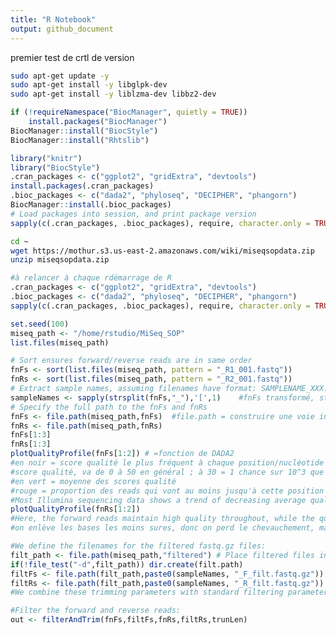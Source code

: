 ```yaml
---
title: "R Notebook"
output: github_document
---
```


premier test de crtl de version

```bash
sudo apt-get update -y
sudo apt-get install -y libglpk-dev 
sudo apt-get install -y liblzma-dev libbz2-dev
```
```r
if (!requireNamespace("BiocManager", quietly = TRUE))
    install.packages("BiocManager")
BiocManager::install("BiocStyle")
BiocManager::install("Rhtslib")
```
```r
library("knitr")
library("BiocStyle")
.cran_packages <- c("ggplot2", "gridExtra", "devtools")
install.packages(.cran_packages) 
.bioc_packages <- c("dada2", "phyloseq", "DECIPHER", "phangorn")
BiocManager::install(.bioc_packages)
# Load packages into session, and print package version
sapply(c(.cran_packages, .bioc_packages), require, character.only = TRUE)
```
```bash
cd ~
wget https://mothur.s3.us-east-2.amazonaws.com/wiki/miseqsopdata.zip
unzip miseqsopdata.zip
```




```r
#à relancer à chaque rdémarrage de R
.cran_packages <- c("ggplot2", "gridExtra", "devtools")
.bioc_packages <- c("dada2", "phyloseq", "DECIPHER", "phangorn")
sapply(c(.cran_packages, .bioc_packages), require, character.only = TRUE)
```



```r
set.seed(100)
miseq_path <- "/home/rstudio/MiSeq_SOP"
list.files(miseq_path)
```

```r
# Sort ensures forward/reverse reads are in same order
fnFs <- sort(list.files(miseq_path, pattern = "_R1_001.fastq"))
fnRs <- sort(list.files(miseq_path, pattern = "_R2_001.fastq"))
# Extract sample names, assuming filenames have format: SAMPLENAME_XXX.fastq
sampleNames <- sapply(strsplit(fnFs,"_"),'[',1)    #fnFs transformé, strsplit=on garde juste la première partie d'une liste de caractères séparés par underscore  <=> on transforme le nom fichier en nom échantillon
# Specify the full path to the fnFs and fnRs
fnFs <- file.path(miseq_path,fnFs)  #file.path = construire une voie indépendante de la plateforme, utilisable par Unix, Windows, etc.
fnRs <- file.path(miseq_path,fnRs)
fnFs[1:3]
fnRs[1:3]
plotQualityProfile(fnFs[1:2]) # =fonction de DADA2
#en noir = score qualité le plus fréquent à chaque position/nucléotide
#score qualité, va de 0 à 50 en général ; à 30 = 1 chance sur 10^3 que ce soit pas la bonne base, etc.
#en vert = moyenne des scores qualité
#rouge = proportion des reads qui vont au moins jusqu'à cette position
#Most Illumina sequencing data shows a trend of decreasing average quality towards the end of sequencing reads.
plotQualityProfile(fnRs[1:2])
#Here, the forward reads maintain high quality throughout, while the quality of the reverse reads drops significantly at about position 160. Therefore, we choose to truncate the forward reads at position 245, and the reverse reads at position 160. We also choose to trim the first 10 nucleotides of each read based on empirical observations across many Illumina datasets that these base positions are particularly likely to contain pathological errors.
#on enlève les bases les moins sures, donc on perd le chevauchement, mais il faut faire attention et prendre en compte la taille de la région pour quand même avoir un alignement (au moins 10 pb !)
```

```r
#We define the filenames for the filtered fastq.gz files:
filt_path <- file.path(miseq_path,"filtered") # Place filtered files in filtered/ subdirectory
if(!file_test("-d",filt_path)) dir.create(filt.path)
filtFs <- file.path(filt_path,paste0(sampleNames, "_F_filt.fastq.gz"))
filtRs <- file.path(filt_path,paste0(sampleNames, "_R_filt.fastq.gz"))
#We combine these trimming parameters with standard filtering parameters, the most important being the enforcement of a maximum of 2 expected errors per-read (Edgar and Flyvbjerg 2015). Trimming and filtering is performed on paired reads jointly, i.e. both reads must pass the filter for the pair to pass.
```

```r
#Filter the forward and reverse reads:
out <- filterAndTrim(fnFs,filtFs,fnRs,filtRs,trunLen)
```


